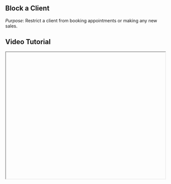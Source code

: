 


<div className="mdx-content">

##  Block a Client

 

*Purpose*: Restrict a client from booking appointments or making any new sales.

## Video Tutorial



<iframe
  width="100%"
  height="400"
  title="Block client tutorial"
  allowFullScreen
  className="rounded-lg"
/>

---

## Steps:



❶ **Open the Clients Page**  
Go to the **Clients** section in the main navigation.

❷ **Find the Client**  
Locate the client you want to block. Click the **three-dot menu** next to their row.

❸ **Click “Block”**  
From the dropdown, select the **“Block”** option.

❹ **Confirm the Action**  
A confirmation dialog will appear explaining that the client will no longer be able to book or make new purchases.

❺ **Proceed with Blocking**  
Click the **“Confirm”** button to block the client.

❻ **Success Notification**  
A message will confirm that the client has been successfully blocked.

❼ **Client Status Update**  
The client’s profile will now show a status of **Blocked**.

---

**Tip for Admins or Managers**:  
Use this feature to prevent further interaction from clients who breach terms or have unresolved issues.

<div className="space-y-4 mt-6">

<div className="my-10 border-t border-gray-200" />

## More questions about this


</div>
<div className="space-y-4 mt-6">
  <details className="bg-white rounded-md p-4 border border-gray-300">
  <summary
    className="font-medium text-base text-gray-900"
    style={{
      backgroundColor: 'transparent',
      outline: 'none',
      cursor: 'pointer',
      userSelect: 'none',
      listStyle: 'none',
    }}
  >Can I unblock a client later?</summary>
   <p className="mt-2 text-sm text-gray-700">
      Yes, simply return to the client’s profile, click the three-dot menu, and select “Unblock”.
    </p>
  </details>

  <details className="bg-white rounded-md p-4 border border-gray-300">
  <summary
    className="font-medium text-base text-gray-900"
    style={{
      backgroundColor: 'transparent',
      outline: 'none',
      cursor: 'pointer',
      userSelect: 'none',
      listStyle: 'none',
    }}
  >Will the client be notified?</summary>
    <p className="mt-2 text-sm text-gray-700">
      No, blocking a client is internal. They will not receive a notification.
    </p>
  </details>
</div>
</div>

---

<div className="space-y-4 mt-6">

<div className="my-10 border-t border-gray-200" />

<div className="mdx-content mt-10">

Was this article helpful?

<div style={{ display: 'flex', gap: '1rem' }}>
  <button style={{ padding: '0.5rem', borderRadius: '9999px', backgroundColor: '#f0f0f0' }}>
    👍
  </button>
  <button style={{ padding: '0.5rem', borderRadius: '9999px', backgroundColor: '#f0f0f0' }}>
    👎
  </button>
</div>
</div>

---
</div>
